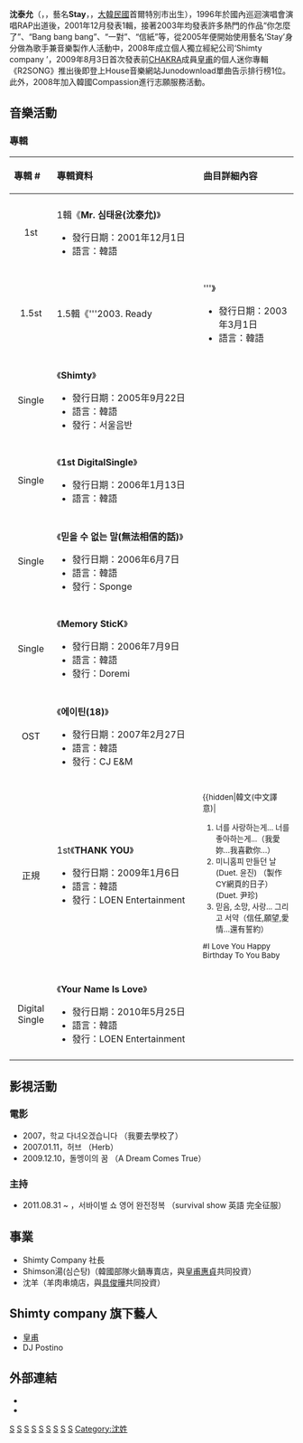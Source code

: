 {{unreferenced|time=2014-10-22T13:34:09+00:00}}
{{藝人
|姓名 = 沈泰允
|類型 = 男歌手
|圖片 =
|圖片尺寸 = 
|圖片簡介 = 
|外文名 = 심태윤 
|外文 = ko
|羅馬拼音 = Shim Tae Yoon
|暱稱 = 
|國籍 = {{KOR}}
|民族 = 朝鮮族
|籍貫 = {{KOR}}
|出生日期 = {{birth_date_and_age|1976|2|23}}
|出生地點 = {{KOR}}[[首爾特別市|首爾特別市]]
|逝世日期 = 
|逝世地點 = 
|職業 = 歌手、經紀公司社長
|語言 = 韓語、日語、英語
|教育程度 =  
|宗教信仰 = 基督教
|音樂類型 = 
|演奏樂器 = 
|出道作 = 
|出道日期 = 1996年
|代表作 = 你我都是傻瓜、我愛你我只愛你..等
|活躍年代 = 1996年至今
|唱片公司 =LOEN Entertainment
|經紀公司 = Shimty Company
|網站 =[http://www.cyworld.com/shimty]
|相關團體 = 
|獎項 = 
|IMDb = 
}}
'''沈泰允'''（{{lang-ko|심태윤}}，{{lang-en|Shim Tae Yoon}}，藝名'''Stay'''，{{bd|1976年|2月23日|catidx=Shim Tae Yoon}}，[[大韓民國|大韓民國]]首爾特別市出生），1996年於{{link-ko|赵冠宇|조관우}}國內巡迴演唱會演唱RAP出道後，2001年12月發表1輯，接著2003年均發表許多熱門的作品“你怎麼了”、“Bang bang bang”、“一對”、“信紙”等，從2005年便開始使用藝名‘Stay’身分做為歌手兼音樂製作人活動中，2008年成立個人獨立經紀公司‘Shimty company ’，2009年8月3日首次發表前[[Chakra_(組合)|CHAKRA]]成員[[皇甫惠貞|皇甫]]的個人迷你專輯《R2SONG》推出後即登上House音樂網站Junodownload單曲告示排行榜1位。此外，2008年加入韓國Compassion進行志願服務活動。

==音樂活動==
===專輯===
{| class="wikitable"
!align="left" width="75px"| 專輯 #
!align="left" width="375px"| 專輯資料
!align="left" width="250px"| 曲目詳細內容
|-
|- bgcolor="#F0F8FF"
|align="center"| 1st
|align="left"| 1輯《'''Mr. 심태윤(沈泰允)'''》
* 發行日期：2001年12月1日
* 語言：韓語
|align="left" style="font-size: 85%;"|
{{hidden|韓文(中文譯意)|
# Intro 
# 편지（信紙）
# 클라라（擔心你大錯特錯）
# 짝（一對）
#뭡니까（這是什麼）
# Sorry
# 뱅뱅뱅（Bang bang bang）
#넌 왜그래（你怎麼了）
#그녀（她）
#한 여름 밤의 꿈（仲夏夜夢）
#어젯밤 다짐（昨晚的決定）
 }}
|-
|- bgcolor="#FFFFFF"
|align="center"| 1.5st
|align="left"| 1.5輯《'''2003. Ready!!'''》
* 發行日期：2003年3月1日
* 語言：韓語
|align="left" style="font-size: 85%;"|
{{hidden|韓文(中文譯意)|
#클랄라（擔心你大錯特錯）
#클랄라 (P-Funk Mix)
#너 왜그래（妳怎麼了）
#너 왜그래 (DanceHall Mix)
#I'm Sorry
#I'm Sorry (Electric Mix)
#뱅뱅뱅（Bang bang bang）
#뱅뱅뱅 (Euro Dance Mix)
#짝（一對）
# 짝 (UK Garage Mix)
}}
|-
|- bgcolor="#F0F8FF"
|align="center"| Single
|align="left"|《'''Shimty'''》
* 發行日期：2005年9月22日
* 語言：韓語
* 發行：서울음반
|align="left" style="font-size: 85%;"|
{{hidden|韓文(中文譯意)|
# 질겅 질겅（嘎吱嘎吱）
#들썩（喧鬧）
#난 널 사랑해 너만 사랑해（我愛妳我只愛妳）
#질겅 질겅 (Remix)
#난 널 사랑해 너만 사랑해 (MR)
}}
|-
|- bgcolor="#FFFFFF"
|align="center"| Single
|align="left"|《'''1st DigitalSingle'''》
* 發行日期：2006年1月13日
* 語言：韓語
|align="left" style="font-size: 85%;"|
{{hidden|韓文(中文譯意)|
#당신은...나는 바보입니다（妳我都是傻瓜）
}}
|-
|- bgcolor="#F0F8FF"
|align="center"| Single
|align="left"|《'''믿을 수 없는 말(無法相信的話)'''》
* 發行日期：2006年6月7日
* 語言：韓語
* 發行：Sponge
|align="left" style="font-size: 85%;"|
{{hidden|韓文(中文譯意)|
#믿을 수 없는 말（無法相信的話）
# 그 사람 때문이죠（因為那個人）
}}
|-
|- bgcolor="#FFFFFF"
|align="center"| Single
|align="left"|《'''Memory SticK'''》
* 發行日期：2006年7月9日
* 語言：韓語
* 發行：Doremi
|align="left" style="font-size: 85%;"|
{{hidden|韓文(中文譯意)|
#나를 잊지 말아요（不要忘了我）
#너의 향기와 입술과...눈빛(Feat. 은지원)（妳的香氣和嘴唇與…眼神）(Feat. [[殷志源|殷志源]])
#You Are My Everything
#Escort
#나를 잊지 말아요 (Inst.) 
#너의 향기와 입술과...눈빛 (Inst.)
}}
|-
|- bgcolor="#F0F8FF"
|align="center"| OST
|align="left"|《'''에이틴(18)'''》
* 發行日期：2007年2月27日
* 語言：韓語
* 發行：CJ E&M 
|align="left" style="font-size: 85%;"|
{{hidden|韓文(中文譯意)|
# 그댄 나의 가장 큰 선물이죠 （妳是我想像中最佳的禮物）
# 견적 좀 내주세요（請大概稍微讓一下）
#찢어진 청바지（破損的牛仔褲）
# 그 사람 때문이죠（因為那個人）
}}
|-
|- bgcolor="#FFFFFF"
|align="center"| 正規
|align="left"|1st《'''THANK YOU'''》
* 發行日期：2009年1月6日
* 語言：韓語
* 發行：LOEN Entertainment
|align="left" style="font-size: 85%;"|
{{hidden|韓文(中文譯意)|
#너를 사랑하는게... 너를 좋아하는게...（我愛妳…我喜歡你…）
#미니홈피 만들던 날 (Duet. 윤진) （製作CY網頁的日子）(Duet. 尹珍)
#믿음, 소망, 사랑... 그리고 서약（信任,願望,愛情…還有誓約）
#I Love You Happy Birthday To You Baby!!
#그 사람 때문이죠（因為那個人）
#You Are My Everything
#너의 향기와 입술과... 눈빛 (Feat. [[殷志源|殷志源]])
#믿을 수 없는말（無法相信的話）
#나를 잊지 말아요（不要忘記我）
#Escort
#그대를 사랑합니다（我愛妳）
#멋쟁이（時髦）
#당신은... 나는 바보입니다（妳我都是傻瓜）
#너를 사랑하는게... 너를 좋아하는게 (Duet. 이정)（我愛妳... 喜歡妳）(Duet. 李正)
#감기가 싫어（討厭感謝）
}}
|-
|- bgcolor="#F0F8FF"
|align="center"|Digital Single
|align="left"|《'''Your Name Is Love'''》
* 發行日期：2010年5月25日
* 語言：韓語
* 發行：LOEN Entertainment
|align="left" style="font-size: 85%;"|
{{hidden|韓文(中文譯意)|
# Your Name Is Love
# Your Name Is Love (MR)
}}
|-
|}
==影視活動==
===電影===
*2007，학교 다녀오겠습니다 （我要去學校了）
*2007.01.11，허브 （Herb） 
*2009.12.10，돌멩이의 꿈 （A Dream Comes True）
===主持===
*2011.08.31 ~ ，서바이벌 쇼 영어 완전정복 （survival show 英語 完全征服） 
==事業==
*Shimty Company 社長
*Shimson湯(심슨탕)（韓國部隊火鍋專賣店，與[[皇甫惠貞|皇甫惠貞]]共同投資）
*沈羊（羊肉串燒店，與[[具俊曄|具俊曄]]共同投資）

==Shimty company 旗下藝人==
*[[皇甫惠貞|皇甫]]
*DJ Postino

==外部連結==
*{{ko}}{{Facebook|taeyoon.shim}}
*{{ko}}{{Twitter|SHIMTY}}

[[Category:韓國男歌手|S]]
[[Category:韓國流行音樂歌手|S]]
[[Category:韓語流行音樂歌手|S]]
[[Category:韓國電影演員|S]]
[[Category:韓國創作歌手|S]]
[[Category:韓國作曲家|S]]
[[Category:韓國企業家|S]]
[[Category:韓國新教徒|S]]
[[Category:首爾特別市出身人物|S]]
[[Category:沈姓|Category:沈姓]]